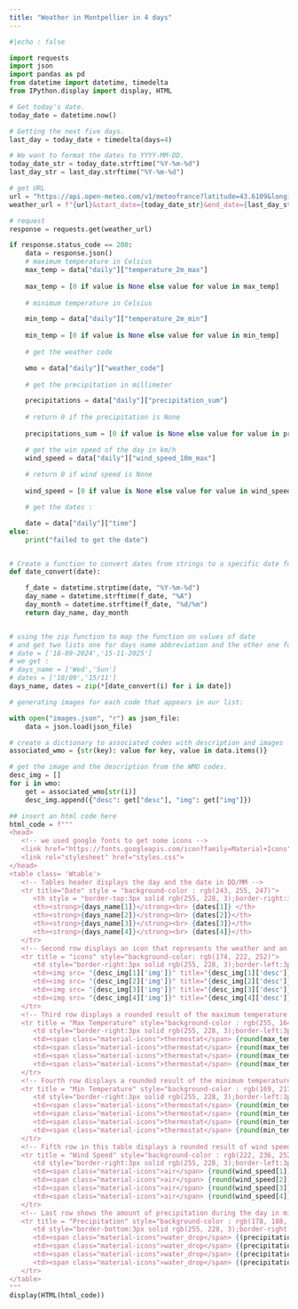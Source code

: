 ```yaml
---
title: "Weather in Montpellier in 4 days"
---
```


```python
#|echo : false

import requests
import json
import pandas as pd
from datetime import datetime, timedelta
from IPython.display import display, HTML

# Get today's date.
today_date = datetime.now()

# Getting the next five days.
last_day = today_date + timedelta(days=4)

# We want to format the dates to YYYY-MM-DD.
today_date_str = today_date.strftime("%Y-%m-%d")
last_day_str = last_day.strftime("%Y-%m-%d")

# get URL
url = "https://api.open-meteo.com/v1/meteofrance?latitude=43.6109&longitude=3.8763&daily=weather_code,temperature_2m_max,temperature_2m_min,precipitation_sum,wind_speed_10m_max&timezone=auto"
weather_url = f"{url}&start_date={today_date_str}&end_date={last_day_str}"

# request 
response = requests.get(weather_url)

if response.status_code == 200:  
    data = response.json()
    # maximum temperature in Celsius
    max_temp = data["daily"]["temperature_2m_max"]
    
    max_temp = [0 if value is None else value for value in max_temp]
    
    # minimum temperature in Celsius

    min_temp = data["daily"]["temperature_2m_min"]
    
    min_temp = [0 if value is None else value for value in min_temp]
    
    # get the weather code

    wmo = data["daily"]["weather_code"]
    
    # get the precipitation in millimeter 

    precipitations = data["daily"]["precipitation_sum"]
    
    # return 0 if the precipitation is None
    
    precipitations_sum = [0 if value is None else value for value in precipitations]

    # get the win speed of the day in km/h
    wind_speed = data["daily"]["wind_speed_10m_max"]
    
    # return 0 if wind speed is None
    
    wind_speed = [0 if value is None else value for value in wind_speed]

    # get the dates :

    date = data["daily"]["time"]
else:
    print("failed to get the date")


# Create a function to convert dates from strings to a specific date format.
def date_convert(date):

    f_date = datetime.strptime(date, "%Y-%m-%d")
    day_name = datetime.strftime(f_date, "%A")
    day_month = datetime.strftime(f_date, "%d/%m")
    return day_name, day_month


# using the zip function to map the function on values of date
# and get two lists one for days name abbreviation and the other one for the date in MM/DD format for example :
# date = ['18-09-2024','15-11-2025']
# we get :
# days_name = ['Wed','Sun']
# dates = ['18/09','15/11']
days_name, dates = zip(*[date_convert(i) for i in date])

# generating images for each code that appears in our list:

with open("images.json", "r") as json_file:
    data = json.load(json_file)

# create a dictionary to associated codes with description and images
associated_wmo = {str(key): value for key, value in data.items()}

# get the image and the description from the WMO codes.
desc_img = []
for i in wmo:
    get = associated_wmo[str(i)]
    desc_img.append({"desc": get["desc"], "img": get["img"]})

## insert an html code here 
html_code = f"""
<head>
   <!-- we used google fonts to get some icons -->
   <link href="https://fonts.googleapis.com/icon?family=Material+Icons"link rel="stylesheet">
   <link rel="stylesheet" href="styles.css">
</head>
<table class= 'Wtable'>
   <!-- Tables header displays the day and the date in DD/MM -->
   <tr title="Date" style = "background-color : rgb(243, 255, 247)">
      <th style = "border-top:3px solid rgb(255, 228, 3);border-right:3px solid rgb(255, 228, 3);border-left:3px solid rgb(255, 228, 3)"><strong>{days_name[0]}</strong><br> Today </th>
      <th><strong>{days_name[1]}</strong><br> {dates[1]} </th>
      <th><strong>{days_name[2]}</strong><br> {dates[2]}</th>
      <th><strong>{days_name[3]}</strong><br> {dates[3]}</th>
      <th><strong>{days_name[4]}</strong><br> {dates[4]}</th>
   </tr>
   <!-- Second row displays an icon that represents the weather and an associated description  -->
   <tr title = "icons" style="background-color: rgb(174, 222, 252)">
      <td style="border-right:3px solid rgb(255, 228, 3);border-left:3px solid rgb(255, 228, 3)"><img src= "{desc_img[0]['img']}" title="{desc_img[0]['desc']}"><strong>{desc_img[0]['desc']}</strong></td>
      <td><img src= "{desc_img[1]['img']}" title="{desc_img[1]['desc']}"><strong>{desc_img[1]['desc']}</strong></td>
      <td><img src= "{desc_img[2]['img']}" title="{desc_img[2]['desc']}"><strong>{desc_img[2]['desc']}</strong></td>
      <td><img src= "{desc_img[3]['img']}" title="{desc_img[3]['desc']}"><strong>{desc_img[3]['desc']}</strong></td>
      <td><img src= "{desc_img[4]['img']}" title="{desc_img[4]['desc']}"><strong>{desc_img[4]['desc']}</strong></td>
   </tr>
   <!-- Third row displays a rounded result of the maximum temperature during the day in Celsius-->
   <tr title = "Max Temperature" style="background-color : rgb(255, 164, 28)">
      <td style="border-right:3px solid rgb(255, 228, 3);border-left:3px solid rgb(255, 228, 3)"><span class="material-icons">thermostat</span> {round(max_temp[0])}°C </td>
      <td><span class="material-icons">thermostat</span> {round(max_temp[1])}°C </td>
      <td><span class="material-icons">thermostat</span> {round(max_temp[2])}°C </td>
      <td><span class="material-icons">thermostat</span> {round(max_temp[3])}°C </td>
      <td><span class="material-icons">thermostat</span> {round(max_temp[4])}°C </td>
   </tr>
   <!-- Fourth row displays a rounded result of the minimum temperature during the day in Celsius-->
   <tr title = "Min Temperature" style="background-color : rgb(169, 217, 230)">
      <td style="border-right:3px solid rgb(255, 228, 3);border-left:3px solid rgb(255, 228, 3)"><span class="material-icons">thermostat</span> {round(min_temp[0])}°C </td>
      <td><span class="material-icons">thermostat</span> {round(min_temp[1])}°C </td>
      <td><span class="material-icons">thermostat</span> {round(min_temp[2])}°C </td>
      <td><span class="material-icons">thermostat</span> {round(min_temp[3])}°C </td>
      <td><span class="material-icons">thermostat</span> {round(min_temp[4])}°C </td>
   </tr>
   <!-- Fifth row in this table displays a rounded result of wind speed during the day in Km/h  -->
   <tr title = "Wind Speed" style="background-color : rgb(222, 236, 252)">
      <td style="border-right:3px solid rgb(255, 228, 3);border-left:3px solid rgb(255, 228, 3)"><span class="material-icons">air</span> {round(wind_speed[0])} Km/h</td>
      <td><span class="material-icons">air</span> {round(wind_speed[1])} Km/h</td>
      <td><span class="material-icons">air</span> {round(wind_speed[2])} Km/h</td>
      <td><span class="material-icons">air</span> {round(wind_speed[3])} Km/h</td>
      <td><span class="material-icons">air</span> {round(wind_speed[4])} Km/h</td>
   </tr>
   <!-- Last row shows the amount of precipitation during the day in millimeter  -->
   <tr title = "Precipitation" style="background-color : rgb(178, 188, 198)">
      <td style="border-bottom:3px solid rgb(255, 228, 3);border-right:3px solid rgb(255, 228, 3);border-left:3px solid rgb(255, 228, 3)"><span class="material-icons">water_drop</span> {round(precipitations_sum[0])} mm</td>
      <td><span class="material-icons">water_drop</span> {(precipitations_sum[1])} mm</td>
      <td><span class="material-icons">water_drop</span> {(precipitations_sum[2])} mm</td>
      <td><span class="material-icons">water_drop</span> {(precipitations_sum[3])} mm</td>
      <td><span class="material-icons">water_drop</span> {(precipitations_sum[4])} mm</td>
   </tr>
</table>
"""
display(HTML(html_code))
```




